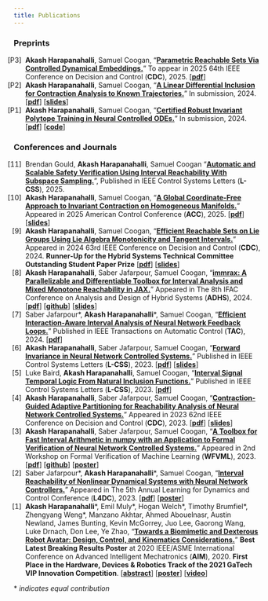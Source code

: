 ```yaml
---
title: Publications
---
```


<style>
  .preprints ol {
    list-style-type:none;
    counter-reset:item 4;
  }
  .preprints ol > li {
    counter-increment:item -1;
  }
  .preprints ol > li::marker {
    content: "[P" counter(item) "]  ";
  }
  .preprints a {font-weight: bold;}

  .journals ol {
    list-style-type:none;
    counter-reset:item 12;
  }
  .journals ol > li {
    counter-increment:item -1;
  }
  .journals ol > li::marker {
    content: "[" counter(item) "]  ";
  }
  .journals a {font-weight: bold;}
</style>

### Preprints
:::{.preprints}
1. **Akash Harapanahalli**, Samuel Coogan, "[Parametric Reachable Sets Via Controlled Dynamical Embeddings.](https://arxiv.org/abs/2504.06955)" To appear in 2025 64th IEEE Conference on Decision and Control (**CDC**), 2025. \[[pdf](https://arxiv.org/pdf/2504.06955)\] 
1. **Akash Harapanahalli**, Samuel Coogan, "[A Linear Differential Inclusion for Contraction Analysis to Known Trajectories.](https://arxiv.org/abs/2411.11587)" In submission, 2024. \[[pdf](https://arxiv.org/pdf/2411.11587)\] \[[slides](/presentations/2024CDC_LDIcontr/)\]
1. **Akash Harapanahalli**, Samuel Coogan, "[Certified Robust Invariant Polytope Training in Neural Controlled ODEs.](https://arxiv.org/abs/2408.01273)" In submission, 2024. \[[pdf](https://arxiv.org/pdf/2408.01273)\] \[[code](https://github.com/gtfactslab/Polytope-Training)\]
:::

### Conferences and Journals

:::{.journals}
1. Brendan Gould, **Akash Harapanahalli**, Samuel Coogan "[Automatic and Scalable Safety Verification Using Interval Reachability With Subspace Sampling.](https://ieeexplore.ieee.org/document/11047533/)", Published in IEEE Control Systems Letters (**L-CSS**), 2025.
1. **Akash Harapanahalli**, Samuel Coogan, "[A Global Coordinate-Free Approach to Invariant Contraction on Homogeneous Manifolds.](https://arxiv.org/abs/2410.15441)" Appeared in 2025 American Control Conference (**ACC**), 2025. \[[pdf](https://arxiv.org/pdf/2410.15441)\] \[[slides](/presentations/2025ACC_Homogeneous/)\]
1. **Akash Harapanahalli**, Samuel Coogan, "[Efficient Reachable Sets on Lie Groups Using Lie Algebra Monotonicity and Tangent Intervals.](https://arxiv.org/abs/2403.16214)" Appeared in 2024 63rd IEEE Conference on Decision and Control (**CDC**), 2024. **Runner-Up for the Hybrid Systems Technical Committee Outstanding Student Paper Prize** \[[pdf](https://arxiv.org/pdf/2403.16214)\] \[[slides](/presentations/2024CDC_liereach/)\] 
1. **Akash Harapanahalli**, Saber Jafarpour, Samuel Coogan, "[immrax: A Parallelizable and Differentiable Toolbox for Interval Analysis and Mixed Monotone Reachability in JAX.](https://arxiv.org/abs/2401.11608)" Appeared in The 8th IFAC Conference on Analysis and Design of Hybrid Systems (**ADHS**), 2024. \[[pdf](https://arxiv.org/pdf/2401.11608)\] \[[github](https://github.com/gtfactslab/immrax)\] \[[slides](/presentations/2024ADHS_immrax/)\]
1. Saber Jafarpour\*, **Akash Harapanahalli**\*, Samuel Coogan, "[Efficient Interaction-Aware Interval Analysis of Neural Network Feedback Loops.](https://doi.org/10.1109/TAC.2024.3420968)" Published in IEEE Transactions on Automatic Control (**TAC**), 2024. \[[pdf](https://arxiv.org/pdf/2307.14938)\]
1. **Akash Harapanahalli**, Saber Jafarpour, Samuel Coogan, "[Forward Invariance in Neural Network Controlled Systems.](https://doi.org/10.1109/LCSYS.2023.3341980)" Published in IEEE Control Systems Letters (**L-CSS**), 2023. \[[pdf](https://arxiv.org/pdf/2309.09043)\] \[[slides](/presentations/2024ACC_Invariance/)\]
1. Luke Baird, **Akash Harapanahalli**, Samuel Coogan, "[Interval Signal Temporal Logic From Natural Inclusion Functions.](https://doi.org/10.1109/LCSYS.2023.3337744)" Published in IEEE Control Systems Letters (**L-CSS**), 2023. \[[pdf](https://arxiv.org/pdf/2309.10686)\]
1. **Akash Harapanahalli**, Saber Jafarpour, Samuel Coogan, "[Contraction-Guided Adaptive Partitioning for Reachability Analysis of Neural Network Controlled Systems.](https://doi.org/10.1109/CDC49753.2023.10383360)" Appeared in 2023 62nd IEEE Conference on Decision and Control (**CDC**), 2023. \[[pdf](https://arxiv.org/pdf/2304.03671)\] \[[slides](/files/2023CDC_ContractionGuidedPresentation.pdf)\]
1. **Akash Harapanahalli**, Saber Jafarpour, Samuel Coogan, "[A Toolbox for Fast Interval Arithmetic in numpy with an Application to Formal Verification of Neural Network Controlled Systems.](https://arxiv.org/abs/2306.15340)" Appeared in 2nd Workshop on Formal Verification of Machine Learning (**WFVML**), 2023. \[[pdf](https://arxiv.org/pdf/2306.15340)\] \[[github](https://github.com/gtfactslab/npinterval)\] \[[poster](/files/2023WFVML_npintervalPoster.pdf)\] 
1. Saber Jafarpour\*, **Akash Harapanahalli**\*, Samuel Coogan, "[Interval Reachability of Nonlinear Dynamical Systems with Neural Network Controllers.](https://proceedings.mlr.press/v211/jafarpour23a.html)" Appeared in The 5th Annual Learning for Dynamics and Control Conference (**L4DC**), 2023. \[[pdf](https://arxiv.org/pdf/2301.07912)\] \[[poster](/files/2023L4DC_IntervalReachPoster.pdf)\]
1. **Akash Harapanahalli**\*, Emil Muly\*, Hogan Welch\*, Timothy Brumfiel\*, Zhengyang Weng\*, Manzano Akhtar, Ahmed Abouelnasr, Austin Newland, James Bunting, Kevin McGorrey, Juo Lee, Gaorong Wang, Luke Drnach, Don Lee, Ye Zhao, "[Towards a Biomimetic and Dexterous Robot Avatar: Design, Control, and Kinematics Considerations.](https://akashhara.com/files/AIM_2020_Athena.pdf)" **Best Latest Breaking Results Poster** at 2020 IEEE/ASME International Conference on Advanced Intelligent Mechatronics (**AIM**), 2020. **First Place in the Hardware, Devices & Robotics Track of the 2021 GaTech VIP Innovation Competition**. \[[abstract](/files/Athena_Abstract.pdf)\] \[[poster](/files/Athena_Poster.pdf)\] \[[video](https://www.youtube.com/watch?v=xN51JtM-6LU)\]
:::

\* *indicates equal contribution*
